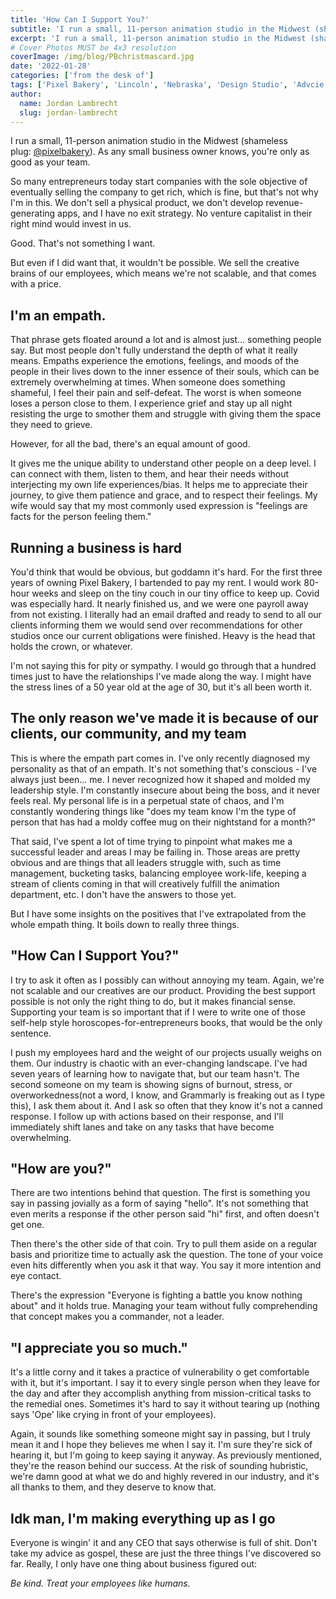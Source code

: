 ```yaml
---
title: 'How Can I Support You?'
subtitle: 'I run a small, 11-person animation studio in the Midwest (shameless plug: @pixelbakery). As any small business owner knows, you’re only as good as your team.'
excerpt: 'I run a small, 11-person animation studio in the Midwest (shameless plug: @pixelbakery). As any small business owner knows, you’re only as good as your team.'
# Cover Photos MUST be 4x3 resolution
coverImage: /img/blog/PBchristmascard.jpg
date: '2022-01-28'
categories: ['from the desk of']
tags: ['Pixel Bakery', 'Lincoln', 'Nebraska', 'Design Studio', 'Advcie']
author:
  name: Jordan Lambrecht
  slug: jordan-lambrecht
---
```


I run a small, 11-person animation studio in the Midwest (shameless plug: [@pixelbakery](https://instagram.com/pixelbakery)). As any small business owner knows, you're only as good as your team.

So many entrepreneurs today start companies with the sole objective of eventually selling the company to get rich, which is fine, but that's not why I'm in this. We don't sell a physical product, we don't develop revenue-generating apps, and I have no exit strategy. No venture capitalist in their right mind would invest in us.

Good. That's not something I want.

But even if I did want that, it wouldn't be possible. We sell the creative brains of our employees, which means we're not scalable, and that comes with a price.

## I'm an empath.

That phrase gets floated around a lot and is almost just... something people say. But most people don't fully understand the depth of what it really means. Empaths experience the emotions, feelings, and moods of the people in their lives down to the inner essence of their souls, which can be extremely overwhelming at times. When someone does something shameful, I feel their pain and self-defeat. The worst is when someone loses a person close to them. I experience grief and stay up all night resisting the urge to smother them and struggle with giving them the space they need to grieve.

However, for all the bad, there's an equal amount of good.

It gives me the unique ability to understand other people on a deep level. I can connect with them, listen to them, and hear their needs without interjecting my own life experiences/bias. It helps me to appreciate their journey, to give them patience and grace, and to respect their feelings. My wife would say that my most commonly used expression is "feelings are facts for the person feeling them."

## Running a business is hard

You'd think that would be obvious, but goddamn it's hard. For the first three years of owning Pixel Bakery, I bartended to pay my rent. I would work 80-hour weeks and sleep on the tiny couch in our tiny office to keep up. Covid was especially hard. It nearly finished us, and we were one payroll away from not existing. I literally had an email drafted and ready to send to all our clients informing them we would send over recommendations for other studios once our current obligations were finished. Heavy is the head that holds the crown, or whatever.

I'm not saying this for pity or sympathy. I would go through that a hundred times just to have the relationships I've made along the way. I might have the stress lines of a 50 year old at the age of 30, but it's all been worth it.

## The only reason we've made it is because of our clients, our community, and my team

This is where the empath part comes in. I've only recently diagnosed my personality as that of an empath. It's not something that's conscious - I've always just been... me. I never recognized how it shaped and molded my leadership style. I'm constantly insecure about being the boss, and it never feels real. My personal life is in a perpetual state of chaos, and I'm constantly wondering things like "does my team know I'm the type of person that has had a moldy coffee mug on their nightstand for a month?"

That said, I've spent a lot of time trying to pinpoint what makes me a successful leader and areas I may be failing in. Those areas are pretty obvious and are things that all leaders struggle with, such as time management, bucketing tasks, balancing employee work-life, keeping a stream of clients coming in that will creatively fulfill the animation department, etc. I don't have the answers to those yet.

But I have some insights on the positives that I've extrapolated from the whole empath thing. It boils down to really three things.

## "How Can I Support You?"

I try to ask it often as I possibly can without annoying my team. Again, we're not scalable and our creatives are our product. Providing the best support possible is not only the right thing to do, but it makes financial sense. Supporting your team is so important that if I were to write one of those self-help style horoscopes-for-entrepreneurs books, that would be the only sentence.

I push my employees hard and the weight of our projects usually weighs on them. Our industry is chaotic with an ever-changing landscape. I've had seven years of learning how to navigate that, but our team hasn't. The second someone on my team is showing signs of burnout, stress, or overworkedness(not a word, I know, and Grammarly is freaking out as I type this), I ask them about it. And I ask so often that they know it's not a canned response. I follow up with actions based on their response, and I'll immediately shift lanes and take on any tasks that have become overwhelming.

## "How are you?"

There are two intentions behind that question. The first is something you say in passing jovially as a form of saying "hello". It's not something that even merits a response if the other person said "hi" first, and often doesn't get one.

Then there's the other side of that coin. Try to pull them aside on a regular basis and prioritize time to actually ask the question. The tone of your voice even hits differently when you ask it that way. You say it more intention and eye contact.

There's the expression "Everyone is fighting a battle you know nothing about" and it holds true. Managing your team without fully comprehending that concept makes you a commander, not a leader.

## "I appreciate you so much."

It's a little corny and it takes a practice of vulnerability o get comfortable with it, but it's important. I say it to every single person when they leave for the day and after they accomplish anything from mission-critical tasks to the remedial ones. Sometimes it's hard to say it without tearing up (nothing says 'Ope' like crying in front of your employees).

Again, it sounds like something someone might say in passing, but I truly mean it and I hope they believes me when I say it. I'm sure they're sick of hearing it, but I'm going to keep saying it anyway. As previously mentioned, they're the reason behind our success. At the risk of sounding hubristic, we're damn good at what we do and highly revered in our industry, and it's all thanks to them, and they deserve to know that.

## Idk man, I'm making everything up as I go

Everyone is wingin' it and any CEO that says otherwise is full of shit. Don't take my advice as gospel, these are just the three things I've discovered so far. Really, I only have one thing about business figured out:

*Be kind. Treat your employees like humans.*